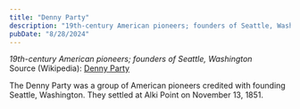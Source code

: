 ```yaml
---
title: "Denny Party"
description: "19th-century American pioneers; founders of Seattle, Washington"
pubDate: "8/28/2024"
---
```


*19th-century American pioneers; founders of Seattle, Washington*  
Source (Wikipedia): [Denny Party][1]

The Denny Party was a group of American pioneers credited with founding Seattle, Washington. They settled at Alki Point on November 13, 1851.

[1]: https://en.wikipedia.org/wiki/Denny_Party
